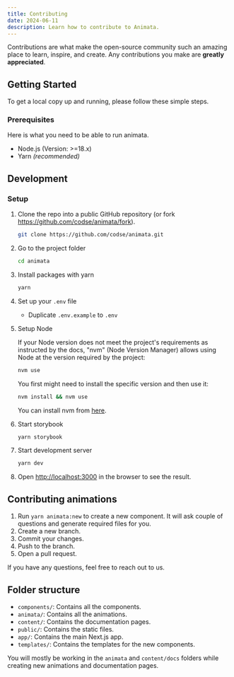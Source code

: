 ```yaml
---
title: Contributing
date: 2024-06-11
description: Learn how to contribute to Animata.
---
```


Contributions are what make the open-source community such an amazing place to learn, inspire, and create. Any contributions you make are **greatly appreciated**.

## Getting Started

To get a local copy up and running, please follow these simple steps.

### Prerequisites

Here is what you need to be able to run animata.

- Node.js (Version: >=18.x)
- Yarn _(recommended)_

## Development

### Setup

1. Clone the repo into a public GitHub repository (or fork https://github.com/codse/animata/fork).

   ```sh
   git clone https://github.com/codse/animata.git
   ```

2. Go to the project folder

   ```sh
   cd animata
   ```

3. Install packages with yarn

   ```sh
   yarn
   ```

4. Set up your `.env` file

   - Duplicate `.env.example` to `.env`

5. Setup Node

   If your Node version does not meet the project's requirements as instructed by the docs, "nvm" (Node Version Manager) allows using Node at the version required by the project:

   ```sh
   nvm use
   ```

   You first might need to install the specific version and then use it:

   ```sh
   nvm install && nvm use
   ```

   You can install nvm from [here](https://github.com/nvm-sh/nvm).

6. Start storybook

   ```sh
   yarn storybook
   ```

7. Start development server

   ```sh
   yarn dev
   ```

8. Open [http://localhost:3000](http://localhost:3000) in the browser to see the result.

## Contributing animations

1. Run `yarn animata:new` to create a new component. It will ask couple of questions and generate required files for you.
2. Create a new branch.
3. Commit your changes.
4. Push to the branch.
5. Open a pull request.

If you have any questions, feel free to reach out to us.

## Folder structure

- `components/`: Contains all the components.
- `animata/`: Contains all the animations.
- `content/`: Contains the documentation pages.
- `public/`: Contains the static files.
- `app/`: Contains the main Next.js app.
- `templates/`: Contains the templates for the new components.

You will mostly be working in the `animata` and `content/docs` folders while creating new animations and documentation pages.
